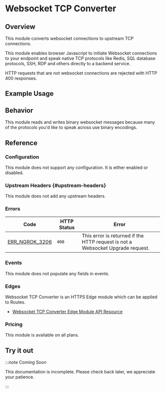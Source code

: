 
# Websocket TCP Converter

## Overview

This module converts websocket connections to upstream TCP connections.

This module enables browser Javascript to initiate Websocket connections to your
endpoint and speak native TCP protocols like Redis, SQL database protocols,
SSH, RDP and others directly to a backend service.

HTTP requests that are not websocket connections are rejected with HTTP 400
responses.

## Example Usage

<Tabs groupId="connectivity" queryString="cty">
	<TabItem value="agent-cli" label="Agent CLI" default>
		<AgentCliExample />
	</TabItem>
	<TabItem value="agent-config" label="Agent Config">
		<AgentConfigExample />
	</TabItem>
	<TabItem value="ssh" label="SSH">
		<SshExample />
	</TabItem>
	<TabItem value="go-sdk" label="Go">
		<GoSdkExample />
	</TabItem>
	<TabItem value="javascript-sdk" label="Javascript">
		<JavascriptSdkExample />
	</TabItem>
	<TabItem value="python-sdk" label="Python">
		<PythonSdkExample />
	</TabItem>
	<TabItem value="rust-sdk" label="Rust">
		<RustSdkExample />
	</TabItem>
	<TabItem value="k8s" label="Kubernetes Controller">
		<KubernetesExample />
	</TabItem>
</Tabs>

## Behavior

This module reads and writes binary websocket messages because many of the
protocols you'd like to speak across use binary encodings.

## Reference

### Configuration

This module does not support any configuration. It is either enabled or
disabled.

### Upstream Headers {#upstream-headers}

This module does not add any upstream headers.

### Errors

| Code                                      | HTTP Status | Error                                                                          |
| ----------------------------------------- | ----------- | ------------------------------------------------------------------------------ |
| [ERR_NGROK_3206](/errors/err_ngrok_3206/) | `400`       | This error is returned if the HTTP request is not a Websocket Upgrade request. |

### Events

This module does not populate any fields in events.

### Edges

Websocket TCP Converter is an HTTPS Edge module which can be applied to Routes.

- [Websocket TCP Converter Edge Module API Resource](/api/resources/https-edge-route-websocket-tcp-converter-module/)

### Pricing

This module is available on all plans.

## Try it out

:::note Coming Soon

This documentation is incomplete. Please check back later, we appreciate your
patience.

:::
